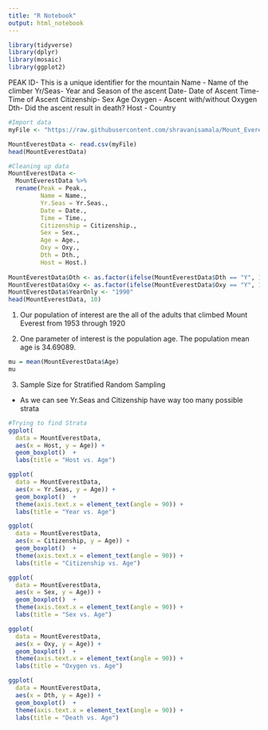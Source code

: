 ```yaml
---
title: "R Notebook"
output: html_notebook
---
```


```r
library(tidyverse)
library(dplyr)
library(mosaic)
library(ggplot2)
```

PEAK ID- This is a unique identifier for the mountain
Name - Name of the climber
Yr/Seas- Year and Season of the ascent
Date- Date of Ascent
Time- Time of Ascent
Citizenship-
Sex
Age
Oxygen - Ascent with/without Oxygen
Dth- Did the ascent result in death?
Host - Country

```r
#Import data
myFile <- "https://raw.githubusercontent.com/shravanisamala/Mount_Everest_Project/master/Mt_Everest_Ascent_Data.csv"

MountEverestData <- read.csv(myFile)
head(MountEverestData)

#Cleaning up data
MountEverestData <- 
  MountEverestData %>%
  rename(Peak = Peak., 
         Name = Name., 
         Yr.Seas = Yr.Seas., 
         Date = Date., 
         Time = Time., 
         Citizenship = Citizenship., 
         Sex = Sex., 
         Age = Age., 
         Oxy = Oxy., 
         Dth = Dth., 
         Host = Host.)
  
MountEverestData$Dth <- as.factor(ifelse(MountEverestData$Dth == "Y", 1, 0)) #1 = death, 0 = alive
MountEverestData$Oxy <- as.factor(ifelse(MountEverestData$Oxy == "Y", 1, 0)) #1 = death, 0 = alive
MountEverestData$YearOnly <- "1990"
head(MountEverestData, 10)
```

1. Our population of interest are the all of the adults that climbed Mount Everest from 1953 through 1920

2. One parameter of interest is the population age. The population mean age is 34.69089. 
```r
mu = mean(MountEverestData$Age)
mu
```
3. Sample Size for Stratified Random Sampling 
- As we can see Yr.Seas and Citizenship have way too many possible strata 
```r
#Trying to find Strata
ggplot(
  data = MountEverestData, 
  aes(x = Host, y = Age)) +
  geom_boxplot()  + 
  labs(title = "Host vs. Age")

ggplot(
  data = MountEverestData, 
  aes(x = Yr.Seas, y = Age)) +
  geom_boxplot()  + 
  theme(axis.text.x = element_text(angle = 90)) +
  labs(title = "Year vs. Age")

ggplot(
  data = MountEverestData, 
  aes(x = Citizenship, y = Age)) +
  geom_boxplot()  + 
  theme(axis.text.x = element_text(angle = 90)) +
  labs(title = "Citizenship vs. Age")

ggplot(
  data = MountEverestData, 
  aes(x = Sex, y = Age)) +
  geom_boxplot()  + 
  theme(axis.text.x = element_text(angle = 90)) +
  labs(title = "Sex vs. Age")

ggplot(
  data = MountEverestData, 
  aes(x = Oxy, y = Age)) +
  geom_boxplot()  + 
  theme(axis.text.x = element_text(angle = 90)) +
  labs(title = "Oxygen vs. Age")

ggplot(
  data = MountEverestData, 
  aes(x = Dth, y = Age)) +
  geom_boxplot()  + 
  theme(axis.text.x = element_text(angle = 90)) +
  labs(title = "Death vs. Age")
```

